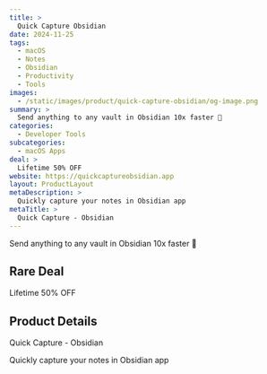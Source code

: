```yaml
---
title: >
  Quick Capture Obsidian
date: 2024-11-25
tags:
  - macOS
  - Notes
  - Obsidian
  - Productivity
  - Tools
images:
  - /static/images/product/quick-capture-obsidian/og-image.png
summary: >
  Send anything to any vault in Obsidian 10x faster 💨
categories:
  - Developer Tools
subcategories:
  - macOS Apps
deal: >
  Lifetime 50% OFF
website: https://quickcaptureobsidian.app
layout: ProductLayout
metaDescription: >
  Quickly capture your notes in Obsidian app
metaTitle: >
  Quick Capture - Obsidian
---
```

Send anything to any vault in Obsidian 10x faster 💨

## Rare Deal

Lifetime 50% OFF

## Product Details

Quick Capture - Obsidian

Quickly capture your notes in Obsidian app

